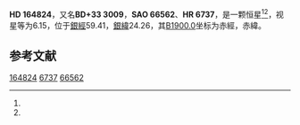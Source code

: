 {{Starbox begin
| name = HD 164824
}}
{{Starbox observe
| epoch = [[J2000.0|J2000.0]]
| constell = {{星座名待查}}<ref name=SIMBAD>{{cite web
 | url=http://simbad.u-strasbg.fr/simbad/sim-id?Ident=HR+6737
 | title=Pulsating variable Star
 | publisher=Centre de Données astronomiques de Strasbourg
 | work=SIMBAD
 | accessdate=2012-07-13
 | archive-date=2016-03-17
 | archive-url=https://web.archive.org/web/20160317172637/http://simbad.u-strasbg.fr/simbad/sim-id?Ident=HR+6737
 | dead-url=no
 }}</ref><ref name=DATA>{{cite web
 | url=http://vizier.u-strasbg.fr/viz-bin/VizieR-5?-out.add=.&-source=5050&-corr=PK=HR&-out.max=9999&HR=6737
 | title=VizieR Detailed Page
 | accessdate=2012-07-13
 | archive-date=2016-03-05
 | archive-url=https://web.archive.org/web/20160305224810/http://vizier.u-strasbg.fr/viz-bin/VizieR-5?-out.add=.&-source=5050&-corr=PK=HR&-out.max=9999&HR=6737
 | dead-url=no
 }}</ref>
| 星官 = 
| ra = {{RA|18|1|35.9}}<ref name=SIMBAD /><ref name=DATA />
| dec = {{DEC|+33|18|41}}<ref name=SIMBAD /><ref name=DATA />
| appmag_v = 6.15<ref name=SIMBAD /><ref name=DATA />
}}
{{Starbox character
| class = K5III<ref name=SIMBAD /><ref name=DATA />
| b-v = 1.55<ref name=SIMBAD /><ref name=DATA />
| u-b = <ref name=SIMBAD /><ref name=DATA />
| r-i = <ref name=SIMBAD /><ref name=DATA />
| variable = 
}}
{{Starbox astrometry
| radial_v = 
| prop_mo_ra = -10
| parallax = 
| p_error = 
}}
{{Starbox catalog
| names =BD+33 3009，[[SAO星表|SAO]] 66562，[[HD星表|HD]] 164824，[[HR星表|HR]] 6737}}
{{Starbox reference |Simbad=HR+6737}}
{{Starbox end}}

'''HD 164824'''，又名'''BD+33 3009'''，'''SAO 66562'''、'''HR 6737'''，是一颗恒星<ref name=SIMBAD /><ref name=DATA />，视星等为6.15，位于[[銀道座標系|銀經]]59.41，[[銀道座標系|銀緯]]24.26，其[[B1900.0|B1900.0]]坐标为赤經{{RA|17|57|56.1}}，赤緯{{DEC|+33|24.26|40}}。

== 参考文献 ==
{{reflist}}

{{star-stub}}

[[Category:HD和HDE天體|164824]]
[[Category:HR天體|6737]]
[[Category:SAO天體|66562]]